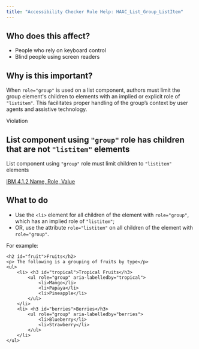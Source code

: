 ```yaml
---
title: "Accessibility Checker Rule Help: HAAC_List_Group_ListItem"
---
```


<div className="toolHelp">
<Row>
<Column colLg={5} colMd={3} colSm={4} className="toolLeft">

## Who does this affect?

 * People who rely on keyboard control
 * Blind people using screen readers

## Why is this important?

 When `role="group"` is used on a list component, authors must limit the group element's children to elements with an implied or explicit role of `"listitem"`. This facilitates proper handling of the group’s context by user agents and assistive technology.

</Column>
<Column colLg={11} colMd={5} colSm={4} className="toolMain">

<div id="locLevel" className="level-violation">Violation</div>

## List component using `"group"` role has children that are not `"listitem"` elements
List component using `"group"` role must limit children to `"listitem"` elements

[IBM 4.1.2 Name, Role, Value](http://www.ibm.com/able/guidelines/ci162/name_role_value.html)

<div id="locSnippet"></div>

## What to do

 * Use the `<li>` element for all children of the element with `role="group"`, which has an implied role of `"listitem"`;
 * OR, use the attribute `role="listitem"` on all children of the element with `role="group"`.

 For example:
 
```
<h2 id="fruit">Fruits</h2>
<p> The following is a grouping of fruits by type</p>
<ul>
    <li> <h3 id="tropical">Tropical Fruits</h3>
        <ul role="group" aria-labelledby="tropical">
            <li>Mango</li>
            <li>Papaya</li>
            <li>Pineapple</li>
        </ul>
    </li>
    <li> <h3 id="berries">Berries</h3>
        <ul role="group" aria-labelledby="berries">
            <li>Blueberry</li>
            <li>Strawberry</li>
        </ul>
    </li>
</ul>
```

</Column>
</Row>
</div>

